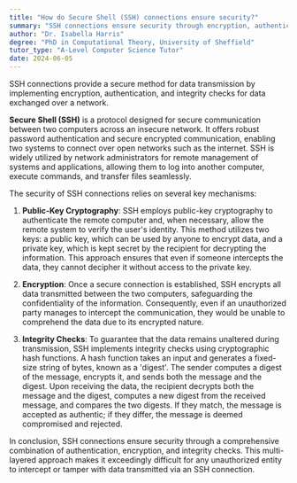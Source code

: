 ```yaml
---
title: "How do Secure Shell (SSH) connections ensure security?"
summary: "SSH connections ensure security through encryption, authentication, and integrity checks of data transmitted over a network."
author: "Dr. Isabella Harris"
degree: "PhD in Computational Theory, University of Sheffield"
tutor_type: "A-Level Computer Science Tutor"
date: 2024-06-05
---
```


SSH connections provide a secure method for data transmission by implementing encryption, authentication, and integrity checks for data exchanged over a network.

**Secure Shell (SSH)** is a protocol designed for secure communication between two computers across an insecure network. It offers robust password authentication and secure encrypted communication, enabling two systems to connect over open networks such as the internet. SSH is widely utilized by network administrators for remote management of systems and applications, allowing them to log into another computer, execute commands, and transfer files seamlessly.

The security of SSH connections relies on several key mechanisms:

1. **Public-Key Cryptography**: SSH employs public-key cryptography to authenticate the remote computer and, when necessary, allow the remote system to verify the user's identity. This method utilizes two keys: a public key, which can be used by anyone to encrypt data, and a private key, which is kept secret by the recipient for decrypting the information. This approach ensures that even if someone intercepts the data, they cannot decipher it without access to the private key.

2. **Encryption**: Once a secure connection is established, SSH encrypts all data transmitted between the two computers, safeguarding the confidentiality of the information. Consequently, even if an unauthorized party manages to intercept the communication, they would be unable to comprehend the data due to its encrypted nature.

3. **Integrity Checks**: To guarantee that the data remains unaltered during transmission, SSH implements integrity checks using cryptographic hash functions. A hash function takes an input and generates a fixed-size string of bytes, known as a 'digest'. The sender computes a digest of the message, encrypts it, and sends both the message and the digest. Upon receiving the data, the recipient decrypts both the message and the digest, computes a new digest from the received message, and compares the two digests. If they match, the message is accepted as authentic; if they differ, the message is deemed compromised and rejected.

In conclusion, SSH connections ensure security through a comprehensive combination of authentication, encryption, and integrity checks. This multi-layered approach makes it exceedingly difficult for any unauthorized entity to intercept or tamper with data transmitted via an SSH connection.
    